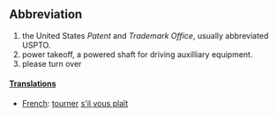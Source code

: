 ==Abbreviation==

# the United States ''Patent'' and ''Trademark Office'', usually abbreviated USPTO.
#power takeoff, a powered shaft for driving auxilliary equipment.
#please turn over

====[[Translation]]s====

*[[French]]: [[tourner]] [[s'il vous plaît]]